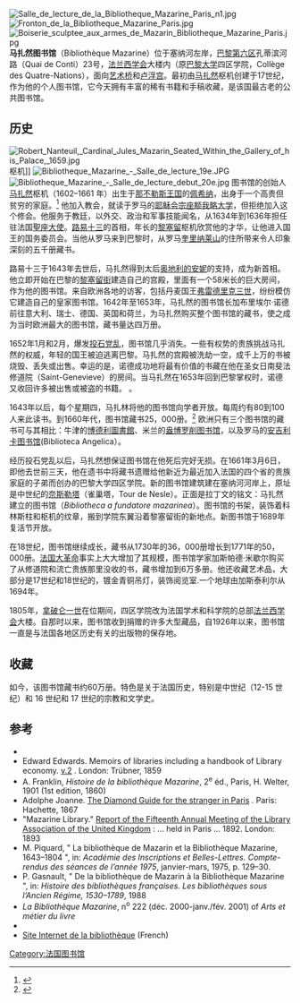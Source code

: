 [[File:Salle_de_lecture_de_la_Bibliotheque_Mazarine_Paris_n1.jpg|thumb]]
[[File:Fronton_de_la_Bibliotheque_Mazarine_Paris.jpg|thumb]]
[[File:Boiserie_sculptee_aux_armes_de_Mazarin_Bibliotheque_Mazarine_Paris.jpg|thumb]]
'''马扎然图书馆 '''（Bibliothèque Mazarine）位于塞纳河左岸，[[巴黎第六区|巴黎第六区]]孔蒂滨河路（Quai de Conti）23号，[[法兰西学会|法兰西学会]]大楼内（原[[巴黎大学|巴黎大学]]四区学院，Collège des Quatre-Nations），面向[[艺术桥|艺术桥]]和[[卢浮宫|卢浮宫]]。最初由[[马扎然|马扎然]]枢机创建于17世纪，作为他的个人图书馆，它今天拥有丰富的稀有书籍和手稿收藏，是该国最古老的公共图书馆。 

== 历史 ==
[[File:Robert_Nanteuil,_Cardinal_Jules_Mazarin_Seated_Within_the_Gallery_of_his_Palace,_1659.jpg|thumb]]枢机]]
[[File:Bibliotheque_Mazarine_-_Salle_de_lecture_19e.JPG|thumb]]
[[File:Bibliotheque_Mazarine_-_Salle_de_lecture_debut_20e.jpg|thumb]]
图书馆的创始人[[马扎然|马扎然]]枢机（1602–1661 年）出生于[[那不勒斯王国|那不勒斯王国]]的[[佩希纳|佩希纳]]，出身于一个高贵但贫穷的家庭。<ref>{{cite book |last1=Poncet |first1=Olivier |title=Mazarin l'Italien |date=2018 |publisher=Tallandier |location=Paris |isbn=979-10-210-3105-0 |language=fr}}</ref> 他加入教会，就读于罗马的[[耶稣会|耶稣会]][[宗座额我略大学|宗座额我略大学]]，但拒绝加入这个修会。他服务于教廷，以外交、政治和军事技能闻名，从1634年到1636年担任驻法国[[聖座大使|聖座大使]]。[[路易十三|路易十三]]的首相，年长的[[黎塞留|黎塞留]]枢机欣赏他的才华，让他进入国王的国务委员会。当他从罗马来到巴黎时，从罗马[[奎里纳莱山|奎里纳莱山]]的住所带来令人印象深刻的五千册藏书{{Sfn|Péligry|1995|page=28}}。

路易十三于1643年去世后，马扎然得到太后[[奥地利的安妮|奥地利的安妮]]的支持，成为新首相。他立即开始在巴黎的[[黎塞留街|黎塞留街]]建造自己的宫殿，里面有一个58米长的巨大房间，作为他的图书馆。来自欧洲各地的访客，包括丹麦国王[[弗雷德里克三世_(丹麦)|弗雷德里克三世]]，纷纷模仿它建造自己的皇家图书馆。1642年至1653年，马扎然的图书馆长加布里埃尔·诺德前往意大利、瑞士、德国、英国和荷兰，为马扎然购买整个图书馆的藏书，使之成为当时欧洲最大的图书馆，藏书量达四万册{{Sfn|Péligry|1995|pages=28–29}}。

1652年1月和2月，爆发[[投石党乱|投石党乱]]，图书馆几乎消失。一些有权势的贵族挑战马扎然的权威，年轻的国王被迫逃离巴黎。马扎然的宫殿被洗劫一空，成千上万的书被烧毁、丢失或出售。幸运的是，诺德成功地将最有价值的书藏在他在圣女日南斐法修道院（Saint-Genevieve）的房间。当马扎然在1653年回到巴黎掌权时，诺德又收回许多被出售或被盗的书籍。 {{Sfn|Péligry|1995|page=29}} 。

1643年以后，每个星期四，马扎林将他的图书馆向学者开放。每周约有80到100人来此读书。到1660年代，图书馆藏书25，000册。<ref>{{Cite book|title=The library: an illustrated history|last=1948–|first=Murray, Stuart|date=2009|publisher=[[Skyhorse_Pub.|Skyhorse Pub.]]|isbn=9781602397064|location=New York, NY|pages=[https://archive.org/details/libraryillustrat0000murr/page/122 122]|oclc=277203534|url=https://archive.org/details/libraryillustrat0000murr/page/122}}</ref> 欧洲只有三个图书馆的藏书可与其相比：牛津的[[博德利圖書館|博德利圖書館]]、米兰的[[盎博罗削图书馆|盎博罗削图书馆]]，以及罗马的[[安吉利卡图书馆|安吉利卡图书馆]](Biblioteca Angelica）。

经历投石党乱以后，马扎然想保证图书馆在他死后完好无损。在1661年3月6日，即他去世前三天，他在遗书中将藏书遗赠给他新近为最近加入法国的四个省的贵族家庭的子弟而创办的巴黎大学四区学院。新的图书馆建筑建在塞纳河河岸上，原址是中世纪的[[奈斯勒塔|奈斯勒塔]]（雀巢塔，Tour de Nesle）。正面是拉丁文的铭文：马扎然建立的图书馆（''Bibliotheca a fundatore mazarinea''）。图书馆的书架，装饰着科林斯柱和枢机的纹章，搬到学院东翼沿着黎塞留街的新地点。新图书馆于1689年复活节开放{{Sfn|Péligry|1995|page=32}}。

在18世纪，图书馆继续成长，藏书从1730年的36，000册增长到1771年的50，000册。[[法国大革命|法国大革命]]事实上大大增加了其规模，图书馆学家加斯帕德·米歇尔购买了从修道院和流亡贵族那里没收的书，藏书增加到6万多册。他还收藏艺术品，大部分是17世纪和18世纪的，镀金青铜吊灯，装饰阅览室.一个地球由加斯泰利尔从1694年。

1805年，[[拿破仑一世|拿破仑一世]]在位期间，四区学院改为法国学术和科学院的总部[[法兰西学会|法兰西学会]]大楼。自那时以来，图书馆收到捐赠的许多大型藏品，自1926年以来，图书馆一直是与法国各地区历史有关的出版物的保存地。

==收藏==
如今，该图书馆藏书约60万册。特色是关于法国历史，特别是中世纪（12-15 世纪）和 16 世纪和 17 世纪的宗教和文学史。

==参考==
{{reflist}}
*{{cite book|last=Péligry|first=Christian|title=Le palais d'Institut de France- La Bibliothèque Mazarine|year=1995|publisher=Beaux Arts Magazine/Institut de France}}
* Edward Edwards. Memoirs of libraries including a handbook of Library economy. [https://books.google.com/books?id=5h4pZ4y1dFQC v.2] {{Wayback|url=https://books.google.com/books?id=5h4pZ4y1dFQC |date=20160425194640 }}. London: Trübner, 1859 
* A. Franklin, ''Histoire de la bibliothèque Mazarine'', 2<sup>e</sup> éd., Paris, H. Welter, 1901 (1st edition, 1860)
* Adolphe Joanne. [https://books.google.com/books?id=mwg_AAAAcAAJ The Diamond Guide for the stranger in Paris] {{Wayback|url=https://books.google.com/books?id=mwg_AAAAcAAJ |date=20160512175643 }}. Paris: Hachette, 1867
* "Mazarine Library." [https://books.google.com/books?id=uFQFAAAAQAAJ Report of the Fifteenth Annual Meeting of the Library Association of the United Kingdom] {{Wayback|url=https://books.google.com/books?id=uFQFAAAAQAAJ |date=20160521044832 }}: ... held in Paris ... 1892. London: 1893
* M. Piquard, " La bibliothèque de Mazarin et la Bibliothèque Mazarine, 1643–1804 ", in: ''Académie des Inscriptions et Belles-Lettres. Compte-rendus des séances de l’année 1975'', janvier-mars, 1975, p. 129–30.
* P. Gasnault, " De la bibliothèque de Mazarin à la Bibliothèque Mazarine ", in: ''Histoire des bibliothèques françaises. Les bibliothèques sous l’Ancien Régime, 1530–1789'', 1988
* ''La Bibliothèque Mazarine'', n<sup>o</sup> 222 (déc. 2000-janv./fév. 2001) of ''Arts et métier du livre''
* {{cite book |title=International Dictionary of Library Histories |editor=David H. Stam |publisher=Fitzroy Dearborn |year=2001 |isbn=1-57958-244-3 |chapter-url=https://books.google.com/books?id=Zoq_TtEN54IC&pg=PA433 |chapter=Mazarine Library |access-date=2021-02-12 |archive-date=2016-05-29 |archive-url=https://web.archive.org/web/20160529062524/https://books.google.com/books?id=Zoq_TtEN54IC&pg=PA433 |dead-url=no }}
* [http://www.bibliotheque-mazarine.fr// Site Internet de la bibliothèque] {{Wayback|url=http://www.bibliotheque-mazarine.fr// |date=20160513031731 }} (French)
{{coord|48|51|26|N|2|20|13|E|source:viwiki_region:FR|display=title}}
[[Category:法国图书馆|Category:法国图书馆]]